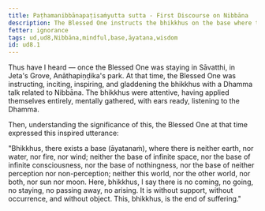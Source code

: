 ```yaml
---
title: Paṭhamanibbānapaṭisaṁyutta sutta - First Discourse on Nibbāna
description: The Blessed One instructs the bhikkhus on the base where there is no coming, going, staying, no passing away, and no arising.
fetter: ignorance
tags: ud,ud8,Nibbāna,mindful,base,āyatana,wisdom
id: ud8.1
---
```


Thus have I heard — once the Blessed One was staying in Sāvatthi, in Jeta's Grove, Anāthapiṇḍika's park. At that time, the Blessed One was instructing, inciting, inspiring, and gladdening the bhikkhus with a Dhamma talk related to Nibbāna. The bhikkhus were attentive, having applied themselves entirely, mentally gathered, with ears ready, listening to the Dhamma.

Then, understanding the significance of this, the Blessed One at that time expressed this inspired utterance:

"Bhikkhus, there exists a base (āyatanaṁ), where there is neither earth, nor water, nor fire, nor wind; neither the base of infinite space, nor the base of infinite consciousness, nor the base of nothingness, nor the base of neither perception nor non-perception; neither this world, nor the other world, nor both, nor sun nor moon. Here, bhikkhus, I say there is no coming, no going, no staying, no passing away, no arising. It is without support, without occurrence, and without object. This, bhikkhus, is the end of suffering."